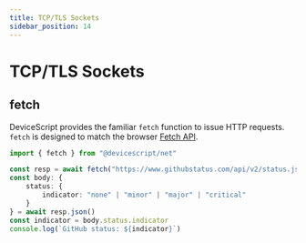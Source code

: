 ```yaml
---
title: TCP/TLS Sockets
sidebar_position: 14
---
```


# TCP/TLS Sockets

## fetch

DeviceScript provides the familiar `fetch` function to issue HTTP requests.
`fetch` is designed to match the browser [Fetch API](https://developer.mozilla.org/en-US/docs/Web/API/Fetch_API).

```ts
import { fetch } from "@devicescript/net"

const resp = await fetch("https://www.githubstatus.com/api/v2/status.json")
const body: {
    status: {
        indicator: "none" | "minor" | "major" | "critical"
    }
} = await resp.json()
const indicator = body.status.indicator
console.log(`GitHub status: ${indicator}`)
```
